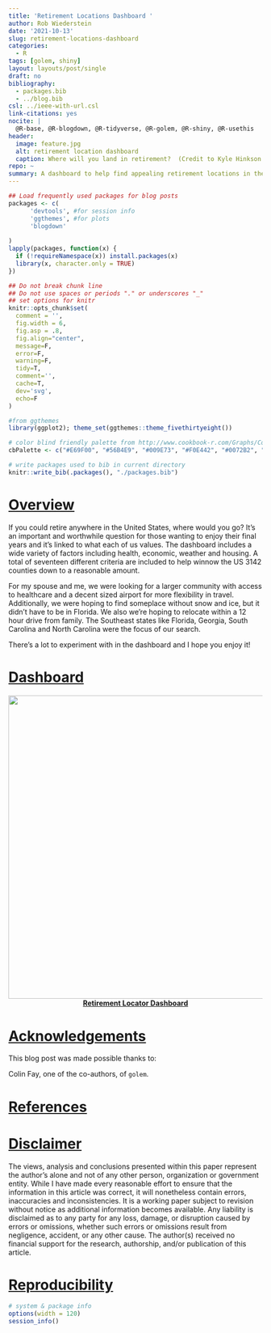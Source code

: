 ```yaml
---
title: 'Retirement Locations Dashboard '
author: Rob Wiederstein
date: '2021-10-13'
slug: retirement-locations-dashboard
categories:
  - R
tags: [golem, shiny]
layout: layouts/post/single
draft: no
bibliography:
  - packages.bib
  - ../blog.bib
csl: ../ieee-with-url.csl
link-citations: yes
nocite: |
  @R-base, @R-blogdown, @R-tidyverse, @R-golem, @R-shiny, @R-usethis
header:
  image: feature.jpg
  alt: retirement location dashboard
  caption: Where will you land in retirement?  (Credit to Kyle Hinkson at Unsplash)
repo: ~
summary: A dashboard to help find appealing retirement locations in the U.S.
---
```



```r
## Load frequently used packages for blog posts
packages <- c(
      'devtools', #for session info
      'ggthemes', #for plots
      'blogdown'
      
)
lapply(packages, function(x) {
  if (!requireNamespace(x)) install.packages(x)
  library(x, character.only = TRUE)
})
```

```r
## Do not break chunk line
## Do not use spaces or periods "." or underscores "_"
## set options for knitr
knitr::opts_chunk$set(
  comment = '',
  fig.width = 6,
  fig.asp = .8,
  fig.align="center",
  message=F,
  error=F,
  warning=F,
  tidy=T,
  comment='',
  cache=T,
  dev='svg',
  echo=F
)
```

```r
#from ggthemes
library(ggplot2); theme_set(ggthemes::theme_fivethirtyeight())
```

```r
# color blind friendly palette from http://www.cookbook-r.com/Graphs/Colors_(ggplot2)/
cbPalette <- c("#E69F00", "#56B4E9", "#009E73", "#F0E442", "#0072B2", "#D55E00", "#CC79A7", "#000000")
```

```r
# write packages used to bib in current directory
knitr::write_bib(.packages(), "./packages.bib")
```


# [Overview](#overview)

If you could retire anywhere in the United States, where would you go?  It's an important and worthwhile question for those wanting to enjoy their final years and it's linked to what each of us values. The dashboard includes a wide variety of factors including health, economic, weather and housing. A total of seventeen different criteria are included to help winnow the US 3142 counties down to a reasonable amount.

For my spouse and me, we were looking for a larger community with access to healthcare and a decent sized airport for more flexibility in travel.  Additionally, we were hoping to find someplace without snow and ice, but it didn't have to be in Florida.  We also we're hoping to relocate within a 12 hour drive from family.  The Southeast states like Florida, Georgia, South Carolina and North Carolina were the focus of our search.

There's a lot to experiment with in the dashboard and I hope you enjoy it!

# [Dashboard](#dashboard)

<h4 align='center'><a href='https://rob-wiederstein.shinyapps.io/retirementdash/'><img src="./retirement-dashboard.jpg" align='center' width = "600px"></a>
<a href='https://rob-wiederstein.shinyapps.io/retirementdash'>Retirement
Locator Dashboard</a>
<h4>

# [Acknowledgements](#acknowledge)

This blog post was made possible thanks to:

Colin Fay, one of the co-authors, of `golem`.

# [References](#reference)

<div id="refs"></div>

# [Disclaimer](#disclaimer)

The views, analysis and conclusions presented within this paper represent the author’s alone and not of any other person, organization or government entity. While I have made every reasonable effort to ensure that the information in this article was correct, it will nonetheless contain errors, inaccuracies and inconsistencies. It is a working paper subject to revision without notice as additional information becomes available. Any liability is disclaimed as to any party for any loss, damage, or disruption caused by errors or omissions, whether such errors or omissions result from negligence, accident, or any other cause. The author(s) received no financial support for the research, authorship, and/or publication of this article.

# [Reproducibility](#reproduce)

```r
# system & package info
options(width = 120)
session_info()
```
